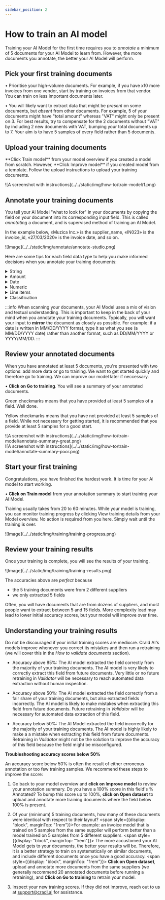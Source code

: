 ```yaml
---
sidebar_position: 2
---
```



# How to train an AI model

Training your AI Model for the first time requires you to *annotate* a minimum of 5 documents for your AI Model to learn from. However, the more documents you annotate, the better your AI Model will perform. 

<ScrollProgressBar />

<div class="utils-spacerBottom-md"></div>

## Pick your first training documents

&#8226;  Prioritise your high-volume documents. For example, if you have x10 more invoices from one vendor, start by training on invoices from that vendor. You can train on less important documents later.

&#8226;  You will likely want to extract data that might be *present* on some documents, but *absent* from other documents. For example, 5 of your documents might have "total amount" whereas "VAT" might only be present on 3. For best results, try to compensate for the 2 documents without "VAT" by including 2 new documents with VAT, bumping your total documents up to 7. Your aim is to have 5 samples of every field rather than 5 documents.

<div class="utils-spacerBottom-md"></div>

## Upload your training documents

<p>**Click Train model** from your model overview if you created a model from scratch. However, **Click Improve model** if you created model from a template. Follow the upload instructions to upload your training documents. </p>

<div class="image-backdrop utils-mb-10">
<div class="image-backdrop-caption text-sm"></div>
  ![A screenshot with instructions](../../static/img/how-to/train-model/1.png)
</div>

<div class="utils-spacerBottom-md"></div>

## Annotate your training documents
You tell your AI Model "what to look for" in your documents by copying the field on your document into its corresponding input field. This is called *annotating* a document, and is supervised method of training an AI Model. 

In the example below, «Muzica Inc.» is the supplier_name, «IN023» is the invoice_id, «27/03/2020» is the invoice date, and so on.

<div class="image-backdrop utils-mb-10">
<div class="image-backdrop-caption text-sm"></div>
![Image](../../static/img/annotate/annotate-studio.png)
</div>


Here are some tips for each field data type to help you make informed decisions when you annotate your training documents:
<details className='custom-accordion'>
  <summary>String</summary>
  <p>In addition to regular text and text+numbers, use strings are addresses, which you can create in one string field my mirroring how the address is depicted in your documents: </p>
  <div>
    ![A screenshot with instructions](../../static/img/how-to/create-model/annotate-string-address.png)
  </div>
</details>

<details className='custom-accordion'>
  <summary>Amount</summary>
  <p>When you type something in the amount field, your input will be **auto-formatted:** </p>
  - **Commas** "," are formatted to separate thousands. 
  - **Dots** "." are formatted to separate decimals. 
  <p>For example: Fifteen-thousand will look like: 15,000.00</p>
</details>

<details className='custom-accordion'>
  <summary>Date</summary>
  <p>Dates are very common to extract. When you type a date in a date field, you must **mirror** the way the date is written on your document. I.e, don't format the date - type the date exactly as it is written on the document </p>
  :::info
  If you created your model before 30th April 2024, you must continue entering dates in a DD/MM/YYYY format instead of mirroring what is written in your document.
  :::
</details>

<details className='custom-accordion'>
  <summary>Numeric</summary>
  <p>Numeric is used for numbers, such as quantities, numeric IDs, etc. A Numeric field does not accept letters. </p>
</details>

<details className='custom-accordion'>
  <summary>Line items</summary>
  <p> Line items are used for multiline tabular data. You do not have to annotate every single item in the table - 3 will do. If there are more than 3 items, pick 3 random items rather than the first three for better results.</p>
  <div>
  ![A screenshot with instructions](../../static/img/how-to/create-model/line_items.png)
  </div>
</details>

<details className='custom-accordion'>
<summary>Classification</summary>
  <p>The 'Classification' type is ideal when your model must predict one of several pre-defined classes. For instance, you might include a classification field with two classes, INVOICE and CREDIT_NOTE, to discern whether a document is an invoice or a credit note. Classification is often also recommended for reading out currencies from documents.</p>
</details>

:::info
When scanning your documents, your AI Model uses a mix of vision and textual understanding. This is important to keep in the back of your mind when you annotate your training documents. Typically, you will want your input to **mirror** the document as closely as possible. For example: if a date is written in MM/DD/YYYY format, type it as what you see (a MM/DD/YYYY date) rather than another format, such as DD/MM/YYYY or YYYY/MM/DD.
:::

<div class="utils-spacerBottom-md"></div>

## Review your annotated documents
When you have annotated at least 5 documents, you're presented with two options: add more data or go to training. We want to get started quickly and therefore go to training. We can improve our model later if neccessary.

&#8226; **Click on Go to training**. You will see a summary of your annotated documents.

<span className="utils-admonition-success">Green</span> checkmarks means that you have provided at least 5 samples of a field. Well done. 

<span className="utils-admonition-warning">Yellow</span> checkmarks means that you have not provided at least 5 samples of a field. While not necessary for getting started, it is recommended that you provide at least 5 samples for a good start.

<Tabs>
  <TabItem value="great-summary" label="Great summary" default>

  <div class="image-backdrop">
    <div class="image-backdrop-caption"></div>
     ![A screenshot with instructions](../../static/img/how-to/train-model/annotate-summary-great.png)
    </div>
  </TabItem>

 <TabItem value="mediocre-summary" label="Mediocre summary" default>

  <div class="image-backdrop">
    <div class="image-backdrop-caption"></div>
     ![A screenshot with instructions](../../static/img/how-to/train-model/annotate-summary-poor.png)
    </div>
  </TabItem>

</Tabs>



<div class="utils-spacerBottom-md"></div>

## Start your first training
Congratulations, you have finished the hardest work. It is time for your AI model to start working.

&#8226; **Click on Train model** from your annotation summary to start training your AI Model.

Training usually takes from 20 to 60 minutes. While your model is training, you can monitor training progress by clicking View training details from your Model overview. No action is required from you here. Simply wait until the training is over.
  <div class="image-backdrop">
    <div class="image-backdrop-caption"></div>
    ![Image](../../static/img/training/training-progress.png)
  </div>
 
<div class="utils-spacerBottom-md"></div>


## Review your training results
Once your training is complete, you will see the results of your training. 

  <div class="image-backdrop">
    <div class="image-backdrop-caption"></div>
    ![Image](../../static/img/training/training-results.png)
  </div>
  

The accuracies above are *perfect* because 
- the 5 training documents were from 2 different suppliers
- we only extracted 5 fields 

Often, you will have documents that are from dozens of suppliers, and most people want to extract between 5 and 15 fields. More complexity lead may lead to lower initial accuracy scores, but your model will improve over time.


## Understanding your training results

Do not be discouraged if your initial training scores are mediocre. Crald AI's models improve whenever you correct its mistakes and then run a retraining (we will cover this in the *How to validate documents* section).

- <span className="utils-admonition-success">Accuracy above 85%:</span> The AI model extracted the field correctly from the majority of your training documents. The AI model is very likely to correctly extract this field from future documents. Very little or no future retraining in *Validator* will be necessary to reach automated data extraction without human inspection.

- <span className="utils-admonition-warning">Accuracy above 50%:</span> The AI model extracted the field correctly from a fair share of your training documents, but also extracted fields incorrectly. The AI model is likely to make mistakes when extracting this field from future documents. Future retraining in *Validator* will be necessary for automated data extraction of this field.

- <span className="utils-admonition-danger">Accuracy below 50%:</span> The AI Model extracted the field incorrectly for the majority of your training documents. The AI model is highly likely to make a a mistake when extracting this field from future documents. Retraining in *Validator* might not be the solution to improve the accuracy of this field because the field might be misconfigured.

**Troubleshooting accuracy scores below 50%**
<p>An accuracy score below 50% is often the result of either erroneous annotation or too few training samples. We recommend these steps to improve the score:</p>

1. Go back to your model overview and **click on Improve model** to review your annotation summary. Do you have a 100% score in this field's % Annotated? To bump this score up to 100%, **click on Open dataset** to upload and annotate more training documents where the field below 100% is present.

2. Of your (minimum) 5 training documents, how many of these documents were identical with respect to their layout? 
<span style={{display: "block", marginTop: "1rem"}}>For example: an invoice model that is trained on 5 samples from the same supplier will perform better than a model trained on 5 samples from 5 different suppliers.</span>
<span style={{display: "block", marginTop: "1rem"}}> The more accustomed your AI Model gets to your documents, the better your results will be. Therefore, it is a better strategy to train on systematically on similar documents, and include different documents once you have a good accuracy.</span>
<span style={{display: "block", marginTop: "1rem"}}> **Click on Open dataset**, upload and annotate more documents from the same suppliers (we generally recommend 20 annotated documents before running a retraining), and **Click on Go to training** to retrain your model.</span>

3. Inspect your new training scores. If they did not improve, reach out to us at support@cradl.ai for  assistance.